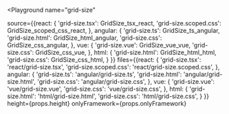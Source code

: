 

<Playground
  name="grid-size"
  
  source={{react: {
             'grid-size.tsx': GridSize_tsx_react,
             'grid-size.scoped.css': GridSize_scoped_css_react,
           },
           angular: {
             'grid-size.ts': GridSize_ts_angular,
             'grid-size.html': GridSize_html_angular,
             'grid-size.css': GridSize_css_angular,
           },
           vue: {
             'grid-size.vue': GridSize_vue_vue,
             'grid-size.css': GridSize_css_vue,
           },
           html: {
             'grid-size.html': GridSize_html_html,
             'grid-size.css': GridSize_css_html,
           }
}}
  files={{react: {
            'grid-size.tsx': 'react/grid-size.tsx',
            'grid-size.scoped.css': 'react/grid-size.scoped.css',
          },
          angular: {
            'grid-size.ts': 'angular/grid-size.ts',
            'grid-size.html': 'angular/grid-size.html',
            'grid-size.css': 'angular/grid-size.css',
          },
          vue: {
            'grid-size.vue': 'vue/grid-size.vue',
            'grid-size.css': 'vue/grid-size.css',
          },
          html: {
            'grid-size.html': 'html/grid-size.html',
            'grid-size.css': 'html/grid-size.css',
          }
}}
  height={props.height}
  onlyFramework={props.onlyFramework}
></Playground>
